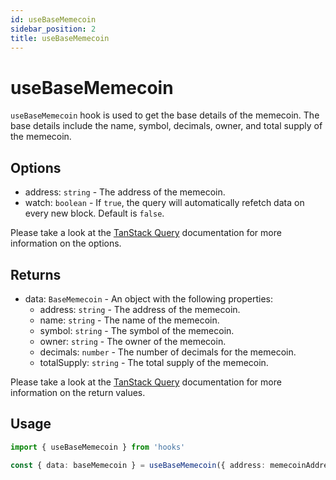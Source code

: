---
id: useBaseMemecoin
sidebar_position: 2
title: useBaseMemecoin
---

# useBaseMemecoin

`useBaseMemecoin` hook is used to get the base details of the memecoin. The base details include the name, symbol, decimals, owner, and total supply of the memecoin.

## Options

- address: `string` - The address of the memecoin.
- watch: `boolean` - If `true`, the query will automatically refetch data on every new block. Default is `false`.

Please take a look at the [TanStack Query](https://tanstack.com/query/v5/docs/framework/react/reference/useQuery) documentation for more information on the options.

## Returns

- data: `BaseMemecoin` - An object with the following properties:
  - address: `string` - The address of the memecoin.
  - name: `string` - The name of the memecoin.
  - symbol: `string` - The symbol of the memecoin.
  - owner: `string` - The owner of the memecoin.
  - decimals: `number` - The number of decimals for the memecoin.
  - totalSupply: `string` - The total supply of the memecoin.

Please take a look at the [TanStack Query](https://tanstack.com/query/v5/docs/framework/react/reference/useQuery) documentation for more information on the return values.

## Usage

```ts
import { useBaseMemecoin } from 'hooks'

const { data: baseMemecoin } = useBaseMemecoin({ address: memecoinAddress })
```
